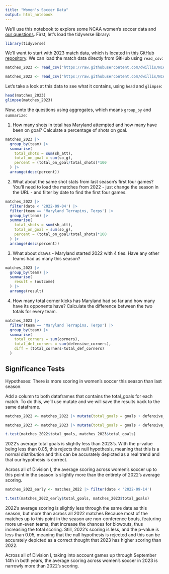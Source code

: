 ```yaml
---
title: "Women's Soccer Data"
output: html_notebook
---
```


We'll use this notebook to explore some NCAA women's soccer data and [our questions](https://docs.google.com/spreadsheets/d/1kTSrnl1URmcexIWLDMWqDnp3q-c2OS45uifnhjp10n4/edit#gid=0). First, let's load the tidyverse library:

```r
library(tidyverse)
```

We'll want to start with 2023 match data, which is located in [this GitHub repository](https://github.com/dwillis/NCAAWomensSoccerData). We can load the match data directly from GitHub using `read_csv`:


```r
matches_2023 <- read_csv("https://raw.githubusercontent.com/dwillis/NCAAWomensSoccerData/main/data/ncaa_womens_soccer_matchstats_2023.csv")

matches_2022 <- read_csv("https://raw.githubusercontent.com/dwillis/NCAAWomensSoccerData/main/data/ncaa_womens_soccer_matchstats_2022.csv")

```

Let's take a look at this data to see what it contains, using `head` and `glimpse`:

```r
head(matches_2023)
glimpse(matches_2023)
```

Now, onto the questions using aggregates, which means `group_by` and `summarize`:

1. How many shots in total has Maryland attempted and how many have been on goal? Calculate a percentage of shots on goal.

```r
matches_2023 |>
  group_by(team) |>
  summarise(
    total_shots = sum(sh_att),
    total_on_goal = sum(so_g),
    percent = (total_on_goal/total_shots)*100
  ) |>
  arrange(desc(percent))
```

2. What about the same shot stats from last season's first four games? You'll need to load the matches from 2022 - just change the season in the URL - and filter by date to find the first four games.

```r
matches_2022 |>
  filter(date < '2022-09-04') |>
  filter(team == 'Maryland Terrapins, Terps') |>
  group_by(team) |>
  summarise(
    total_shots = sum(sh_att),
    total_on_goal = sum(so_g),
    percent = (total_on_goal/total_shots)*100
  ) |>
  arrange(desc(percent))
```


3. What about draws - Maryland started 2022 with 4 ties. Have any other teams had as many this season?

```r
matches_2023 |>
  group_by(team) |>
  summarise(
    result = (outcome)
  ) |>
  arrange(result)
```


4. How many total corner kicks has Maryland had so far and how many have its opponents have? Calculate the difference between the two totals for every team.

```r
matches_2023 |>
  filter(team == 'Maryland Terrapins, Terps') |>
  group_by(team) |>
  summarise(
    total_corners = sum(corners),
    total_def_corners = sum(defensive_corners),
    diff = (total_corners-total_def_corners)
  )
```

## Significance Tests

Hypotheses: There is more scoring in women's soccer this season than last season.

Add a column to both dataframes that contains the total_goals for each match. To do this, we'll use mutate and we will save the results back to the same dataframe.

```r
matches_2022 <- matches_2022 |> mutate(total_goals = goals + defensive_goals)

matches_2023 <- matches_2023 |> mutate(total_goals = goals + defensive_goals)

```

```r
t.test(matches_2022$total_goals, matches_2023$total_goals)
```

2022's average total goals is slightly less than 2023's. With the p-value being less than 0.05, this rejects the null hypothesis, meaning that this is a normal distribution and this can be accurately depicted as a real trend and that our hypothesis is correct.

Across all of Division I, the average scoring across women's soccer up to this point in the season is slightly more than the entirety of 2022's average scoring.

```r
matches_2022_early <- matches_2022 |> filter(date < '2022-09-14')
```

```r
t.test(matches_2022_early$total_goals, matches_2023$total_goals)
```

2022's average scoring is slightly less through the same date as this season, but more than across all 2022 matches Because most of the matches up to this point in the season are non-conference bouts, featuring more un-even teams, that increase the chances for blowouts, thus increasing the total scoring. Still, 2022's scoring is less, and the p-value is less than 0.05, meaning that the null hypothesis is rejected and this can be accurately depicted as a correct thought that 2023 has higher scoring than 2022.

Across all of Division I, taking into account games up through September 14th in both years, the average scoring across women's soccer in 2023 is narrowly more than 2022's scoring.


